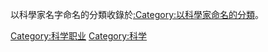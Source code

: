 {{Catnav|頁面分類|人类社会|人物|各職業人物}}
{{Catnav|頁面分類|人物|各職業人物}}
{{Commonscat|Scientists}}
以科學家名字命名的分類收錄於[[:Category:以科學家命名的分類|:Category:以科學家命名的分類]]。

[[Category:科学职业|Category:科学职业]]
[[Category:科学|Category:科学]]